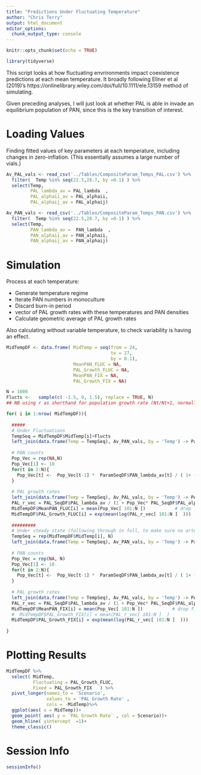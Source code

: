 ```yaml
---
title: "Predictions Under Fluctuating Temperature"
author: "Chris Terry"
output: html_document
editor_options: 
  chunk_output_type: console
---
```


```r
knitr::opts_chunk$set(echo = TRUE)
```

```r
library(tidyverse)
```

This script looks at how fluctuating envrironments impact coexistence predictions at each mean temperature. It broadly following Ellner et al (2019)'s https://onlinelibrary.wiley.com/doi/full/10.1111/ele.13159 method of simulating. 

Given  preceding analyses, I will just look at whether PAL is able in invade an equilibrium population of PAN, since this is the key transition of interest.

# Loading Values

Finding fitted values of key parameters at each temperature, including changes in zero-inflation. (This essentially assumes a large number of vials.)

```r
Av_PAL_vals <- read_csv('../Tables/CompositeParam_Temps_PAL.csv') %>%
  filter(  Temp %in% seq(22.5,28.7, by =0.1) ) %>%
  select(Temp, 
         PAL_lambda_av = PAL_lambda  ,
         PAL_alphaii_av = PAL_alphaii,
         PAL_alphaij_av = PAL_alphaij)

Av_PAN_vals <- read_csv('../Tables/CompositeParam_Temps_PAN.csv') %>%
  filter(  Temp %in% seq(22.5,28.7, by =0.1) ) %>%
  select(Temp, 
         PAN_lambda_av =  PAN_lambda  ,
         PAN_alphaii_av = PAN_alphaii,
         PAN_alphaij_av = PAN_alphaij)
```

# Simulation 

Process at each temperature:

- Generate temperature regime
- Iterate PAN numbers in monoculture
- Discard burn-in period
- vector of PAL growth rates with these temperatures and PAN densities
- Calculate geometric average of PAL growth rates 

Also calculating without variable temperature, to check variability is having an effect. 

```R
MidTempDF <- data.frame( MidTemp = seq(from = 24,
                                       to = 27,
                                       by = 0.1),
                         MeanPAN_FLUC = NA, 
                         PAL_Growth_FLUC = NA,
                         MeanPAN_FIX = NA, 
                         PAL_Growth_FIX = NA)

N = 1000
Flucts <-   sample(c( -1.5, 0, 1.5), replace = TRUE, N)
## NB using r as shorthand for population growth rate (Nt/Nt+1, normally lambda), not as Instantaneous population growth rate

for( i in 1:nrow( MidTempDF)){
  
  #####
  # Under Fluctuations 
  TempSeq = MidTempDF$MidTemp[i]+Flucts
  left_join(data.frame(Temp = TempSeq), Av_PAN_vals, by = 'Temp') -> ParamSeqDF
  
  # PAN counts
  Pop_Vec = rep(NA,N)
  Pop_Vec[1] <- 10
  for(t in 2:N){
    Pop_Vec[t] <-  Pop_Vec[t-1] *  ParamSeqDF$PAN_lambda_av[t] / ( 1+ (Pop_Vec[t-1]-1)*ParamSeqDF$PAN_alphaii_av[t] )
  }
  
  # PAL growth rates 
  left_join(data.frame(Temp = TempSeq), Av_PAL_vals, by = 'Temp') -> PAL_SeqDF
  PAL_r_vec = PAL_SeqDF$PAL_lambda_av / (1 + Pop_Vec* PAL_SeqDF$PAL_alphaij_av )
  MidTempDF$MeanPAN_FLUC[i] = mean(Pop_Vec[ 101:N ])           # drop first 100 as a burn in
  MidTempDF$PAL_Growth_FLUC[i] = exp(mean(log(PAL_r_vec[ 101:N ]  )))
  
  #########
  # Under steady state (following through in full, to make sure no artefacts)
  TempSeq = rep(MidTempDF$MidTemp[i], N)
  left_join(data.frame(Temp = TempSeq), Av_PAN_vals, by = 'Temp') -> ParamSeqDF
  
  # PAN counts
  Pop_Vec = rep(NA, N)
  Pop_Vec[1] <- 10
  for(t in 2:N){
    Pop_Vec[t] <-  Pop_Vec[t-1] *  ParamSeqDF$PAN_lambda_av[t] / ( 1+ (Pop_Vec[t-1]-1)*ParamSeqDF$PAN_alphaii_av[t] )
  }
  
  # PAL growth rates 
  left_join(data.frame(Temp = TempSeq), Av_PAL_vals, by = 'Temp') -> PAL_SeqDF
  PAL_r_vec = PAL_SeqDF$PAL_lambda_av / (1 + Pop_Vec* PAL_SeqDF$PAL_alphaij_av )
  MidTempDF$MeanPAN_FIX[i] = mean(Pop_Vec[ 101:N ])           # drop first 100 as a burn in
  #  MidTempDF$PAL_Growth_FIX[i] = mean(PAL_r_vec[ 101:N ]  )
  MidTempDF$PAL_Growth_FIX[i] = exp(mean(log(PAL_r_vec[ 101:N ]  )))
  
}
```

# Plotting Results

```r

MidTempDF %>%
  select( MidTemp,
          Fluctuating = PAL_Growth_FLUC,
          Fixed = PAL_Growth_FIX   ) %>%
  pivot_longer(names_to = 'Scenario',
               values_to = 'PAL Growth Rate' ,
               cols = -MidTemp)%>%
  ggplot(aes( x = MidTemp))+
  geom_point( aes( y = `PAL Growth Rate` , col = Scenario))+
  geom_hline( yintercept  =1)+
  theme_classic()

```


# Session Info

```r
sessionInfo()

```




